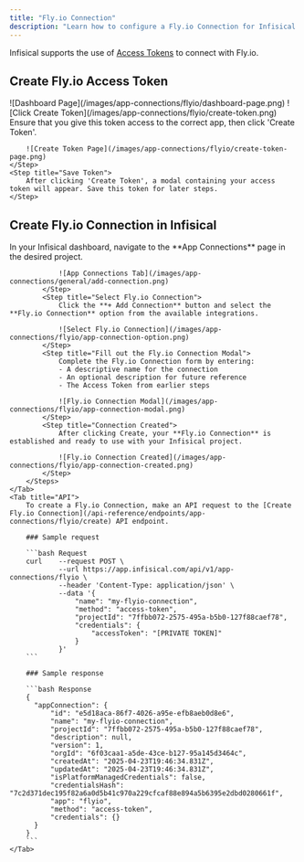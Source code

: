 ```yaml
---
title: "Fly.io Connection"
description: "Learn how to configure a Fly.io Connection for Infisical."
---
```


Infisical supports the use of [Access Tokens](https://fly.io/docs/security/tokens/) to connect with Fly.io.

## Create Fly.io Access Token

<Steps>
    <Step title="Navigate to 'Access Tokens'">
        ![Dashboard Page](/images/app-connections/flyio/dashboard-page.png)
    </Step>
    <Step title="Click 'Create Token'">
        ![Click Create Token](/images/app-connections/flyio/create-token.png)
    </Step>
    <Step title="Provide Token Information">
        Ensure that you give this token access to the correct app, then click 'Create Token'.

        ![Create Token Page](/images/app-connections/flyio/create-token-page.png)
    </Step>
    <Step title="Save Token">
        After clicking 'Create Token', a modal containing your access token will appear. Save this token for later steps.
    </Step>
</Steps>

## Create Fly.io Connection in Infisical

<Tabs>
    <Tab title="Infisical UI">
        <Steps>
            <Step title="Navigate to App Connections">
                In your Infisical dashboard, navigate to the **App Connections** page in the desired project.

                ![App Connections Tab](/images/app-connections/general/add-connection.png)
            </Step>
            <Step title="Select Fly.io Connection">
                Click the **+ Add Connection** button and select the **Fly.io Connection** option from the available integrations.

                ![Select Fly.io Connection](/images/app-connections/flyio/app-connection-option.png)
            </Step>
            <Step title="Fill out the Fly.io Connection Modal">
                Complete the Fly.io Connection form by entering:
                - A descriptive name for the connection
                - An optional description for future reference
                - The Access Token from earlier steps

                ![Fly.io Connection Modal](/images/app-connections/flyio/app-connection-modal.png)
            </Step>
            <Step title="Connection Created">
                After clicking Create, your **Fly.io Connection** is established and ready to use with your Infisical project.

                ![Fly.io Connection Created](/images/app-connections/flyio/app-connection-created.png)
            </Step>
        </Steps>
    </Tab>
    <Tab title="API">
        To create a Fly.io Connection, make an API request to the [Create Fly.io Connection](/api-reference/endpoints/app-connections/flyio/create) API endpoint.

        ### Sample request

        ```bash Request
        curl    --request POST \
                --url https://app.infisical.com/api/v1/app-connections/flyio \
                --header 'Content-Type: application/json' \
                --data '{
                    "name": "my-flyio-connection",
                    "method": "access-token",
                    "projectId": "7ffbb072-2575-495a-b5b0-127f88caef78",
                    "credentials": {
                        "accessToken": "[PRIVATE TOKEN]"
                    }
                }'
        ```

        ### Sample response

        ```bash Response
        {
          "appConnection": {
              "id": "e5d18aca-86f7-4026-a95e-efb8aeb0d8e6",
              "name": "my-flyio-connection",
              "projectId": "7ffbb072-2575-495a-b5b0-127f88caef78",
              "description": null,
              "version": 1,
              "orgId": "6f03caa1-a5de-43ce-b127-95a145d3464c",
              "createdAt": "2025-04-23T19:46:34.831Z",
              "updatedAt": "2025-04-23T19:46:34.831Z",
              "isPlatformManagedCredentials": false,
              "credentialsHash": "7c2d371dec195f82a6a0d5b41c970a229cfcaf88e894a5b6395e2dbd0280661f",
              "app": "flyio",
              "method": "access-token",
              "credentials": {}
          }
        }
        ```
    </Tab>
</Tabs>
